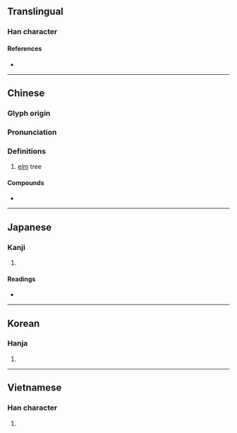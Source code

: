 {{also|楡}}
{{character info/new}}
==Translingual==

===Han character===
{{Han char|rn=75|rad=木|as=09|sn=13|four=48921|canj=DOMN|ids=⿰木俞}}

====References====
* {{Han ref|kx=0542.191|dj=0927.190|hdz=21253.010|uh=6986|ud=27014|bh=B7AE|bd=47022}}

----

==Chinese==
{{zh-forms}}

===Glyph origin===
{{Han etym}}

===Pronunciation===
{{zh-pron
|m=yú
|c=jyu4
|mn=qz,xm:û/zz:î/qz,xm:lû/zz:jî/kh:jiû/tp:liû/twvk:jû
|mn_note=û/î - literary; lû/jî/jiû/liû/jû - vernacular
|mc=y
|oc=y
|ma=
|cat=n
}}

===Definitions===
{{zh-hanzi}}

# [[elm]] tree

====Compounds====
* {{zh-l|榆木}}

----

==Japanese==

===Kanji===
{{ja-kanji|grade=|rs=木09}}

# {{defn|lang=ja|sort=木09}}

====Readings====
* {{ja-readings|on=[[ゆ]] (yu)|kun=[[にれ]] (nire)}}

----

==Korean==

===Hanja===
{{ko-hanja|hangeul=[[유]]|eumhun=|rv=yu|mr=yu|y=yu}}

# {{defn|lang=ko|sort=木09}}

----

==Vietnamese==

===Han character===
{{vi-readings|rs=木09|hanviet=du}}

# {{defn|lang=vi|sort=木09}}